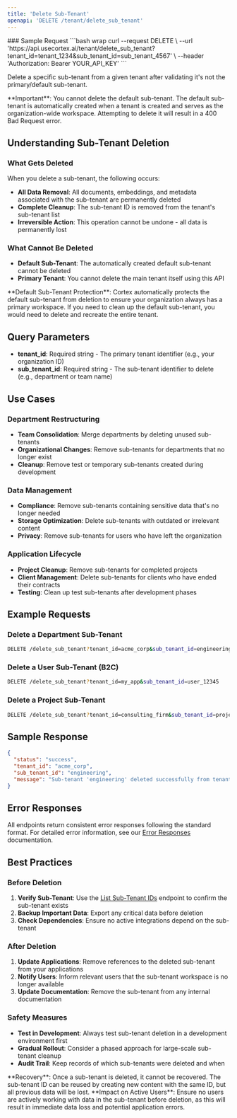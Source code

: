 ```yaml
---
title: 'Delete Sub-Tenant'
openapi: 'DELETE /tenant/delete_sub_tenant'
---
```



<Panel>
  <TableOfContents />
</Panel>
<TryIt />
### Sample Request
```bash wrap
curl --request DELETE \
  --url 'https://api.usecortex.ai/tenant/delete_sub_tenant?tenant_id=tenant_1234&sub_tenant_id=sub_tenant_4567' \
  --header 'Authorization: Bearer YOUR_API_KEY'
  ```


Delete a specific sub-tenant from a given tenant after validating it's not the primary/default sub-tenant.

<Warning>
**Important**: You cannot delete the default sub-tenant. The default sub-tenant is automatically created when a tenant is created and serves as the organization-wide workspace. Attempting to delete it will result in a 400 Bad Request error.
</Warning>

## Understanding Sub-Tenant Deletion

### What Gets Deleted
When you delete a sub-tenant, the following occurs:
- **All Data Removal**: All documents, embeddings, and metadata associated with the sub-tenant are permanently deleted
- **Complete Cleanup**: The sub-tenant ID is removed from the tenant's sub-tenant list
- **Irreversible Action**: This operation cannot be undone - all data is permanently lost

### What Cannot Be Deleted
- **Default Sub-Tenant**: The automatically created default sub-tenant cannot be deleted
- **Primary Tenant**: You cannot delete the main tenant itself using this API

<Note>
**Default Sub-Tenant Protection**: Cortex automatically protects the default sub-tenant from deletion to ensure your organization always has a primary workspace. If you need to clean up the default sub-tenant, you would need to delete and recreate the entire tenant.
</Note>

## Query Parameters

- **tenant_id**: Required string - The primary tenant identifier (e.g., your organization ID)
- **sub_tenant_id**: Required string - The sub-tenant identifier to delete (e.g., department or team name)

## Use Cases

### **Department Restructuring**
- **Team Consolidation**: Merge departments by deleting unused sub-tenants
- **Organizational Changes**: Remove sub-tenants for departments that no longer exist
- **Cleanup**: Remove test or temporary sub-tenants created during development

### **Data Management**
- **Compliance**: Remove sub-tenants containing sensitive data that's no longer needed
- **Storage Optimization**: Delete sub-tenants with outdated or irrelevant content
- **Privacy**: Remove sub-tenants for users who have left the organization

### **Application Lifecycle**
- **Project Cleanup**: Remove sub-tenants for completed projects
- **Client Management**: Delete sub-tenants for clients who have ended their contracts
- **Testing**: Clean up test sub-tenants after development phases

## Example Requests

### Delete a Department Sub-Tenant
```bash
DELETE /delete_sub_tenant?tenant_id=acme_corp&sub_tenant_id=engineering
```

### Delete a User Sub-Tenant (B2C)
```bash
DELETE /delete_sub_tenant?tenant_id=my_app&sub_tenant_id=user_12345
```

### Delete a Project Sub-Tenant
```bash
DELETE /delete_sub_tenant?tenant_id=consulting_firm&sub_tenant_id=project_alpha
```

## Sample Response

```json
{
  "status": "success",
  "tenant_id": "acme_corp",
  "sub_tenant_id": "engineering",
  "message": "Sub-tenant 'engineering' deleted successfully from tenant 'acme_corp'"
}
```

## Error Responses

All endpoints return consistent error responses following the standard format. For detailed error information, see our [Error Responses](/api-reference/error-responses) documentation.

## Best Practices

### **Before Deletion**
1. **Verify Sub-Tenant**: Use the [List Sub-Tenant IDs](/api-reference/endpoint/list-sub-tenant-ids) endpoint to confirm the sub-tenant exists
2. **Backup Important Data**: Export any critical data before deletion
3. **Check Dependencies**: Ensure no active integrations depend on the sub-tenant

### **After Deletion**
1. **Update Applications**: Remove references to the deleted sub-tenant from your applications
2. **Notify Users**: Inform relevant users that the sub-tenant workspace is no longer available
3. **Update Documentation**: Remove the sub-tenant from any internal documentation

### **Safety Measures**
- **Test in Development**: Always test sub-tenant deletion in a development environment first
- **Gradual Rollout**: Consider a phased approach for large-scale sub-tenant cleanup
- **Audit Trail**: Keep records of which sub-tenants were deleted and when

<Info>
**Recovery**: Once a sub-tenant is deleted, it cannot be recovered. The sub-tenant ID can be reused by creating new content with the same ID, but all previous data will be lost.
</Info>

<Warning>
**Impact on Active Users**: Ensure no users are actively working with data in the sub-tenant before deletion, as this will result in immediate data loss and potential application errors.
</Warning>